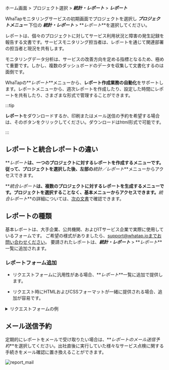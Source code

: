 ホーム画面 > プロジェクト選択 > **_統計・レポート_** > **_レポート_**

WhaTapモニタリングサービスの初期画面でプロジェクトを選択し **_プロジェクトメニュー_** 下位の **_統計・レポート_** > **_レポート_**を選択してください。 

レポートは、個々のプロジェクトに対してサービス利用状況と障害の発生記録を報告する文書です。サービスモニタリング担当者は、レポートを通じて関連部署の担当者と現況を共有します。

モニタリングデータ分析は、サービスの改善方向を定める指標となるため、極めて重要です。しかし、複数のダッシュボードのデータを収集して文書化するのは面倒です。  

WhaTapの**_レポート_**メニューから、**レポート作成業務の自動化**をサポートします。レポートメニューから、週次レポートを作成したり、設定した時間にレポートを共有したり、さまざまな形式で管理することができます。

:::tip

**レポート**をダウンロードするか、印刷またはメール送信の予約を希望する場合は、そのボタンをクリックしてください。ダウンロードはhtml形式で可能です。

:::

## レポートと統合レポートの違い

**_レポート_**は、一つのプロジェクトに対するレポートを作成するメニューです。従って、プロジェクトを選択した後、左部の**_統計／レポート_**メニューからアクセスできます。

**_統合レポート_**は、複数のプロジェクトに対するレポートを生成するメニューです。プロジェクトを選択することなく、基本メニューからアクセスできます。**_統合レポート_**の詳細については、[次の文書](integrated-report)で確認できます。

## レポートの種類

<!-- 

공통 사용을 위해 해당 이미지 노출하지 않도록 합니다.
![report_overview_02](https://img.whatap.io/media/images/report_overview_02.png)

-->

基本レポートは、大手企業、公共機関、およびITサービス企業で実際に使用しているフォームです。 ご希望の様式がありましたら、support@whatap.ioまでお問い合わせください。 要請されたレポートは、**_統計・レポート_** > **_レポート_**一覧に追加されます。

### レポートフォーム追加

-   リクエストフォームに汎用性がある場合、**_レポート_**一覧に追加で提供します。

-   リクエスト時にHTMLおよびCSSフォーマットが一緒に提供される場合、追加が容易です。

<details>

<summary>リクエストフォームの例</summary>

レポートフォームの追加リクエスト時、例のように希望するHTMLおよびCSSフォームの添付をお勧めします。詳細については、次のサンプルファイルを参考にしてください。 

-   <a target="_blank" href={ require("/exp/custom-report-template.html.zip").default } download>サンプルファイル</a>：ダウンロード後<span class='api'>zip</span>形式の圧縮を解凍して<span class='api'>html</span>形式のサンプルファイルを確認してください。ファイル内のコメントにカスタマイズのためのCSS領域とHTML領域の案内が記述されています。

<iframe src="/exp/custom-report-template.html" height="1050px" width="100%" scrolling="no"></iframe>

</details>

## メール送信予約

定期的にレポートをメールで受け取りたい場合は、**_レポートのメール送信予約_**を選択してください。出社直後に実行していた様々なサービス点検に関する手続きをメール確認に置き換えることができます。

![report_mail](/img/report_mail.png)
